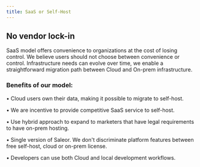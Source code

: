 ```yaml
---
title: SaaS or Self-Host
---
```


## No vendor lock-in

SaaS model offers convenience to organizations at the cost of losing control.
We believe users should not choose between convenience or control.
Infrastructure needs can evolve over time,
we enable a straightforward migration path between Cloud and On-prem infrastructure.

### Benefits of our model:

• Cloud users own their data, making it possible to migrate to self-host.

• We are incentive to provide competitive SaaS service to self-host.

• Use hybrid approach to expand to marketers that have legal requirements to have on-prem hosting.

• Single version of Saleor. We don't discriminate platform features between free self-host, cloud or on-prem license.

• Developers can use both Cloud and local development workflows.
